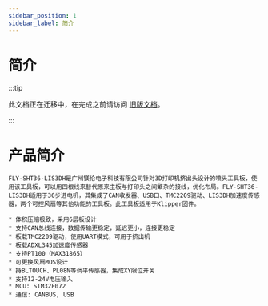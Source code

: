 ```yaml
---
sidebar_position: 1
sidebar_label: 简介
---
```



# 简介

:::tip

此文档正在迁移中，在完成之前请访问 [旧版文档](https://mellow.klipper.cn/#/)。

:::

# 产品简介

    FLY-SHT36-LIS3DH是广州镁伦电子科技有限公司针对3D打印机挤出头设计的喷头工具板，使用该工具板，可以用四根线来替代原来主板与打印头之间繁杂的接线，优化布局。FLY-SHT36-LIS3DH适用于36步进电机，其集成了CAN收发器、USB口、TMC2209驱动、LIS3DH加速度传感器，两个可控风扇等其他功能的工具板。此工具板适用于Klipper固件。

    * 体积压缩极致，采用6层板设计
    * 支持CAN总线连接，数据传输更稳定，延迟更小，连接更稳定
    * 板载TMC2209驱动，使用UART模式，可用于挤出机
    * 板载ADXL345加速度传感器
    * 支持PT100（MAX31865）
    * 可更换风扇MOS设计
    * 持BLTOUCH、PL08N等调平传感器，集成XY限位开关
    * 支持12-24V电压输入 
    * MCU: STM32F072
    * 通信: CANBUS, USB

